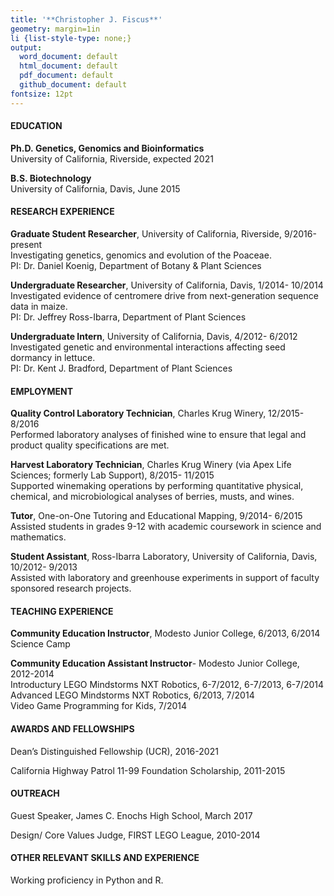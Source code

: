 ```yaml
---
title: '**Christopher J. Fiscus**'
geometry: margin=1in
li {list-style-type: none;}
output:
  word_document: default
  html_document: default
  pdf_document: default
  github_document: default
fontsize: 12pt
---
```

\begin{center}
Graduate Student Researcher\\ 
Department of Botany and Plant Sciences, University of California, Riverside\\
cfisc004@ucr.edu • \href{https://linkedin.com/in/cjfiscus}{LinkedIn} • \href{https://github.com/cjfiscus}{GitHub}• \href{https://twitter.com/cjfiscu}{@cjfiscu}
\end{center}

#### EDUCATION  

**Ph.D. Genetics, Genomics and Bioinformatics**   
University of California, Riverside, expected 2021

**B.S. Biotechnology**   
University of California, Davis, June 2015  

#### RESEARCH EXPERIENCE  

**Graduate Student Researcher**, University of California, Riverside, 9/2016-present  
Investigating genetics, genomics and evolution of the Poaceae.     
PI: Dr. Daniel Koenig, Department of Botany & Plant Sciences 

**Undergraduate Researcher**, University of California, Davis, 1/2014- 10/2014  
Investigated evidence of centromere drive from next-generation sequence data in maize.   
PI: Dr. Jeffrey Ross-Ibarra, Department of Plant Sciences  

**Undergraduate Intern**, University of California, Davis, 4/2012- 6/2012  
Investigated genetic and environmental interactions affecting seed dormancy in lettuce.  
PI: Dr. Kent J. Bradford, Department of Plant Sciences    

#### EMPLOYMENT  

**Quality Control Laboratory Technician**, Charles Krug Winery, 12/2015- 8/2016    
Performed laboratory analyses of finished wine to ensure that legal and product quality specifications are met.

**Harvest Laboratory Technician**, Charles Krug Winery (via Apex Life Sciences; formerly Lab Support), 8/2015- 11/2015  
Supported winemaking operations by performing quantitative physical, chemical, and microbiological analyses of berries, musts, and wines.

**Tutor**, One-on-One Tutoring and Educational Mapping, 9/2014- 6/2015   
Assisted students in grades 9-12 with academic coursework in science and mathematics.  

**Student Assistant**, Ross-Ibarra Laboratory, University of California, Davis, 10/2012- 9/2013  
Assisted with laboratory and greenhouse experiments in support of faculty sponsored research projects.  


#### TEACHING EXPERIENCE
**Community Education Instructor**, Modesto Junior College, 6/2013, 6/2014   
Science Camp

**Community Education Assistant Instructor**- Modesto Junior College, 2012-2014   
Introductury LEGO Mindstorms NXT Robotics, 6-7/2012, 6-7/2013, 6-7/2014  
Advanced LEGO Mindstorms NXT Robotics, 6/2013, 7/2014  
Video Game Programming for Kids, 7/2014  

#### AWARDS AND FELLOWSHIPS

Dean's Distinguished Fellowship (UCR), 2016-2021  

California Highway Patrol 11-99 Foundation Scholarship, 2011-2015  

#### OUTREACH  

Guest Speaker, James C. Enochs High School, March 2017

Design/ Core Values Judge, FIRST LEGO League, 2010-2014

#### OTHER RELEVANT SKILLS AND EXPERIENCE  

Working proficiency in Python and R. 



